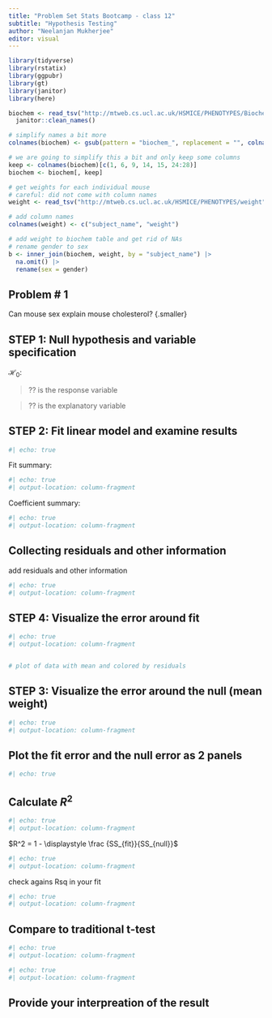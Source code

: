 ```yaml
---
title: "Problem Set Stats Bootcamp - class 12"
subtitle: "Hypothesis Testing"
author: "Neelanjan Mukherjee"
editor: visual
---
```


```r
library(tidyverse)
library(rstatix)
library(ggpubr)
library(gt)
library(janitor)
library(here)
```

```r
biochem <- read_tsv("http://mtweb.cs.ucl.ac.uk/HSMICE/PHENOTYPES/Biochemistry.txt", show_col_types = FALSE) |>
  janitor::clean_names()

# simplify names a bit more
colnames(biochem) <- gsub(pattern = "biochem_", replacement = "", colnames(biochem))

# we are going to simplify this a bit and only keep some columns
keep <- colnames(biochem)[c(1, 6, 9, 14, 15, 24:28)]
biochem <- biochem[, keep]

# get weights for each individual mouse
# careful: did not come with column names
weight <- read_tsv("http://mtweb.cs.ucl.ac.uk/HSMICE/PHENOTYPES/weight", col_names = F, show_col_types = FALSE)

# add column names
colnames(weight) <- c("subject_name", "weight")

# add weight to biochem table and get rid of NAs
# rename gender to sex
b <- inner_join(biochem, weight, by = "subject_name") |>
  na.omit() |>
  rename(sex = gender)
```

## Problem \# 1

Can mouse sex explain mouse cholesterol? {.smaller}

## STEP 1: Null hypothesis and variable specification

$\mathcal{H}_0:$ 

> ?? is the response variable

> ?? is the explanatory variable

## STEP 2: Fit linear model and examine results {.smaller}

```r
#| echo: true
```

Fit summary:

```r
#| echo: true
#| output-location: column-fragment
```

Coefficient summary:

```r
#| echo: true
#| output-location: column-fragment
```

## Collecting residuals and other information {.smaller}

add residuals and other information

```r
#| echo: true
#| output-location: column-fragment
```

## STEP 4: Visualize the error around fit {.smaller}

```r
#| echo: true
#| output-location: column-fragment


# plot of data with mean and colored by residuals
```

## STEP 3: Visualize the error around the null (mean weight) {.smaller}

```r
#| echo: true
#| output-location: column-fragment
```

## Plot the fit error and the null error as 2 panels {.smaller}

```r
#| echo: true
```

## Calculate $R^2$ {.smaller}

```r
#| echo: true
#| output-location: column-fragment
```

$R^2 = 1 - \displaystyle \frac {SS_{fit}}{SS_{null}}$

```r
#| echo: true
#| output-location: column-fragment
```

check agains Rsq in your fit

```r
#| echo: true
#| output-location: column-fragment
```

## Compare to traditional t-test {.smaller}

```r
#| echo: true
#| output-location: column-fragment
```

```r
#| echo: true
#| output-location: column-fragment
```

## Provide your interpreation of the result


